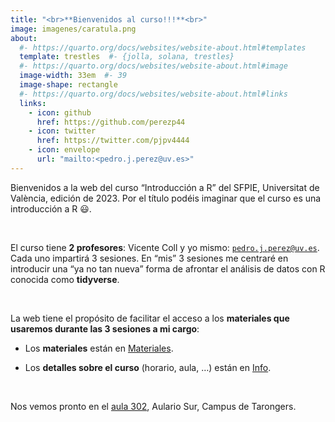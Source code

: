 ```yaml
---
title: "<br>**Bienvenidos al curso!!!**<br>"
image: imagenes/caratula.png
about:
  #- https://quarto.org/docs/websites/website-about.html#templates
  template: trestles  #- {jolla, solana, trestles}
  #- https://quarto.org/docs/websites/website-about.html#image
  image-width: 33em  #- 39
  image-shape: rectangle
  #- https://quarto.org/docs/websites/website-about.html#links
  links:
    - icon: github
      href: https://github.com/perezp44
    - icon: twitter
      href: https://twitter.com/pjpv4444
    - icon: envelope
      url: "mailto:<pedro.j.perez@uv.es>"
---
```


Bienvenidos a la web del curso "Introducción a R" del SFPIE, Universitat de València, edición de 2023. Por el título podéis imaginar que el curso es una introducción a R 😃.

<br>

El curso tiene **2 profesores**: Vicente Coll y yo mismo: [`pedro.j.perez@uv.es`](mailto:pedro.j.perez@uv.es). Cada uno impartirá 3 sesiones. En "mis" 3 sesiones me centraré en introducir una "ya no tan nueva" forma de afrontar el análisis de datos con R conocida como **tidyverse**. 

<br>

La web tiene el propósito de facilitar el acceso a los **materiales que usaremos durante las 3 sesiones a mi cargo**:




- Los **materiales** están en [Materiales](materiales.qmd).

- Los **detalles sobre el curso** (horario, aula, ...) están en [Info](info.qmd).

<br>

Nos vemos pronto en el [aula 302](https://goo.gl/maps/sKgDr3U2gwVsKHxL6){target="_blank"}, Aulario Sur, Campus de Tarongers.

